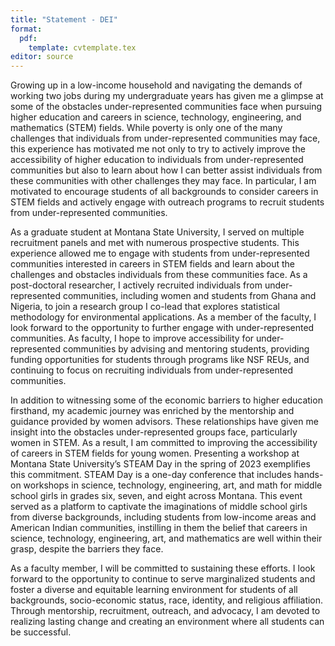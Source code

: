```yaml
---
title: "Statement - DEI"
format:
  pdf:
    template: cvtemplate.tex
editor: source
---
```


\begin{center}
\textbf{Statement on diversity, equity, and inclusion} 

Christian Stratton
\end{center}


Growing up in a low-income household and navigating the demands of working two jobs during my undergraduate years has given me a glimpse at some of the obstacles under-represented communities face when pursuing higher education and careers in science, technology, engineering, and mathematics (STEM) fields. While poverty is only one of the many challenges that individuals from under-represented communities may face, this experience has motivated me not only to try to actively improve the accessibility of higher education to individuals from under-represented communities but also to learn about how I can better assist individuals from these communities with other challenges they may face. In particular, I am motivated to encourage students of all backgrounds to consider careers in STEM fields and actively engage with outreach programs to recruit students from under-represented communities. 

\vspace*{2mm}

As a graduate student at Montana State University, I served on multiple recruitment panels and met with numerous prospective students. This experience allowed me to engage with students from under-represented communities interested in careers in STEM fields and learn about the challenges and obstacles individuals from these communities face. As a post-doctoral researcher, I actively recruited individuals from under-represented communities, including women and students from Ghana and Nigeria, to join a research group I co-lead that explores statistical methodology for environmental applications. As a member of the faculty, I look forward to the opportunity to further engage with under-represented communities. As faculty, I hope to improve accessibility for under-represented communities by advising and mentoring students, providing funding opportunities for students through programs like NSF REUs, and continuing to focus on recruiting individuals from under-represented communities.

\vspace*{2mm}

In addition to witnessing some of the economic barriers to higher education firsthand, my academic journey was enriched by the mentorship and guidance provided by women advisors. These relationships have given me insight into the obstacles under-represented groups face, particularly women in STEM. As a result, I am committed to improving the accessibility of careers in STEM fields for young women. Presenting a workshop at Montana State University's STEAM Day in the spring of 2023 exemplifies this commitment. STEAM Day is a one-day conference that includes hands-on workshops in science, technology, engineering, art, and math for middle school girls in grades six, seven, and eight across Montana. This event served as a platform to captivate the imaginations of middle school girls from diverse backgrounds, including students from low-income areas and American Indian communities, instilling in them the belief that careers in science, technology, engineering, art, and mathematics are well within their grasp, despite the barriers they face.

\vspace*{2mm}

As a faculty member, I will be committed to sustaining these efforts. I look forward to the opportunity to continue to serve marginalized students and foster a diverse and equitable learning environment for students of all backgrounds, socio-economic status, race, identity, and religious affiliation. Through mentorship, recruitment, outreach, and advocacy, I am devoted to realizing lasting change and creating an environment where all students can be successful. 
